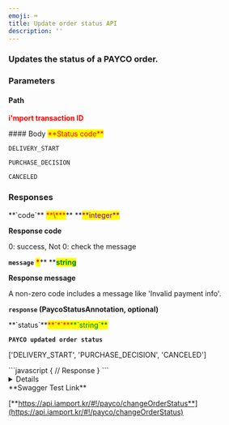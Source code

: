 ```yaml
---
emoji: ⌨
title: Update order status API
description: ''
---
```





### Updates the status of a PAYCO order.

<Swagger method="post" path="/payco/orders/status/{imp_uid}" baseUrl="https://api.iamport.kr" summary="Updates the status of a PAYCO order.">
<SwaggerDescription>


</SwaggerDescription>

### Parameters

#### Path

<SwaggerParameter name="imp_uid" type="String" required="true">
<mark style="color:red;">

**i'mport transaction ID**

</mark>

</SwaggerParameter>
#### Body

<SwaggerParameter name="status" type="String" required="true">
<mark style="color:red;">**Status code**</mark>

`DELIVERY_START`

`PURCHASE_DECISION`

`CANCELED`

</SwaggerParameter>


### Responses

<SwaggerResponse status="200: OK" description="Success">
<Tabs>
<Tab title="PaycoStatusResponse">
**`code`** <mark style="color:red;">**\***</mark>** **<mark style="color:purple;">**integer**</mark>

**Response code**

0: success, Not 0: check the message



**`message`** <mark style="color:red;">**\***</mark>** **<mark style="color:green;">**string**</mark>

**Response message**

A non-zero code includes a message like 'Invalid payment info'.



**`response` **<mark style="color:red;">**(PaycoStatusAnnotation, optional)**</mark>

</Tab>
</Tabs>

<Tabs>
<Tab title="PaycoStatusAnnotation">
**`status`**<mark style="color:red;">**`*`**</mark><mark style="color:green;">**`string`**</mark>

**`PAYCO updated order status`**

&#x20;\['DELIVERY\_START', 'PURCHASE\_DECISION', 'CANCELED']

</Tab>
</Tabs>

</SwaggerResponse>

<SwaggerResponse status="401: Unauthorized" description="Missing or invalid token">
```javascript
{
    // Response
}
```

</SwaggerResponse>

</Swagger>

<Details>
<p slot="summary">Response Model Schema</p>

```
{
  "code": 0,
  "message": "string",
  "response": {
    "status": "DELIVERY_START"
  }
}
```

</Details>

<Hint style="success">
**Swagger Test Link**

[**https://api.iamport.kr/#!/payco/changeOrderStatus**](https://api.iamport.kr/#!/payco/changeOrderStatus)

</Hint>
